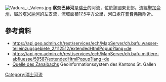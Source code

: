 {{Coord|46.96329|N|9.48174|E|display=title}}
[[Image:Vadura_-_Valens.jpg|right]]
'''察奈巴赫河'''是[[瑞士|瑞士]]的河流，位於該國東北部，流經[[聖加侖州|聖加侖州]]，屬於[[塔米納河|塔米納河]]的左支流，流域面積17.5平方公里，河口處在[[普費弗斯|普費弗斯]]附近。

==參考資料==
* https://api.geo.admin.ch/rest/services/ech/MapServer/ch.bafu.wasser-teileinzugsgebiete_2/112512/extendedHtmlPopup?lang=de {{Wayback|url=https://api.geo.admin.ch/rest/services/ech/MapServer/ch.bafu.wasser-teileinzugsgebiete_2/112512/extendedHtmlPopup?lang=de |date=20200722163409 }}
* https://api.geo.admin.ch/rest/services/ech/MapServer/ch.bafu.mittlere-abfluesse/59587/extendedHtmlPopup?lang=de {{Wayback|url=https://api.geo.admin.ch/rest/services/ech/MapServer/ch.bafu.mittlere-abfluesse/59587/extendedHtmlPopup?lang=de |date=20200722171916 }}
* [https://www.geoportal.ch/ktsg/map/160?y=2749355.95&x=1203498.25&scale=1000&rotation=0 Quelle des Zanaibachs] {{Wayback|url=https://www.geoportal.ch/ktsg/map/160?y=2749355.95&x=1203498.25&scale=1000&rotation=0 |date=20200722165243 }} Geoinformationssystem des Kantons St. Gallen

{{Switzerland-geo-stub}}
[[Category:瑞士河流|Category:瑞士河流]]